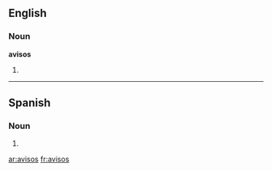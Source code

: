 ==English==

===Noun===
'''avisos'''

# {{plural of|[[aviso]]}}

----

==Spanish==

===Noun===
{{infl|es|noun form|g=m|g2=p}}

# {{plural of|nocat=1|[[aviso#Spanish|aviso]]|lang=es}}

[[ar:avisos]]
[[fr:avisos]]